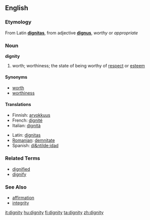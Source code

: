 {{see|Dignity}}
==English==
===Etymology===
From Latin '''[[dignitas]]''', from adjective '''[[dignus]]''', ''worthy'' or ''appropriate''

===Noun===
'''dignity'''

# worth; worthiness; the state of being worthy of [[respect]] or [[esteem]]

====Synonyms====
*[[worth]]
*[[worthiness]]

====Translations====
{{top}}
*Finnish: [[arvokkuus]]
*French: [[dignité]] {{f}}
*Italian: [[dignità]] {{f}}
{{mid}}
*Latin: [[dignitas]] {{f}}
*[[Romanian]]: [[demnitate]] {{f}}
*Spanish: [[di&ntilde;idad]] {{f}}
{{bottom}}

===Related Terms===
*[[dignified]]
*[[dignify]]

===See Also===
*[[affirmation]]
*[[integrity]]

[[it:dignity]]
[[hu:dignity]]
[[fi:dignity]]
[[ta:dignity]]
[[zh:dignity]]